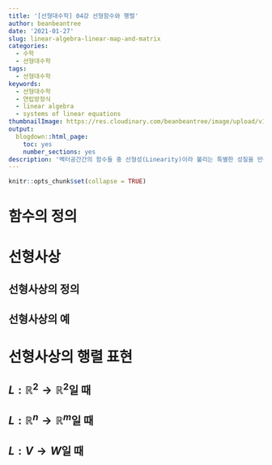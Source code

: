 ```yaml
---
title: '[선형대수학] 04강 선형함수와 행렬'
author: beanbeantree
date: '2021-01-27'
slug: linear-algebra-linear-map-and-matrix
categories:
  - 수학
  - 선형대수학
tags:
  - 선형대수학
keywords:
  - 선형대수학
  - 연립방정식
  - linear algebra
  - systems of linear equations
thumbnailImage: https://res.cloudinary.com/beanbeantree/image/upload/v1611464423/1280px-Linear_subspaces_with_shading.svg_1_u0osss.png
output:
  blogdown::html_page:
    toc: yes
    number_sections: yes
description: '벡터공간간의 함수들 중 선형성(Linearity)이라 불리는 특별한 성질을 만족시키는 함수를 선형함수(Linear Map)라고 합니다. 이번 포스트에서는 선형함수와 선형함수를 나타내는 수단인 행렬을 배웁니다.'
---
```


```r
knitr::opts_chunk$set(collapse = TRUE)
```

# 함수의 정의

# 선형사상

## 선형사상의 정의

## 선형사상의 예

# 선형사상의 행렬 표현

## $L: \mathbb{R}^2 \rightarrow \mathbb{R}^2$일 때

## $L: \mathbb{R}^n \rightarrow \mathbb{R}^m$일 때

## $L: V \rightarrow W$일 때

